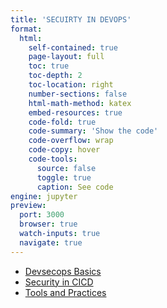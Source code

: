 ```yaml
---
title: 'SECUIRTY IN DEVOPS'
format:
  html:
    self-contained: true
    page-layout: full
    toc: true
    toc-depth: 2
    toc-location: right
    number-sections: false
    html-math-method: katex
    embed-resources: true
    code-fold: true
    code-summary: 'Show the code'
    code-overflow: wrap
    code-copy: hover
    code-tools:
      source: false
      toggle: true
      caption: See code
engine: jupyter
preview:
  port: 3000
  browser: true
  watch-inputs: true
  navigate: true
---
```


- [Devsecops Basics](./devsecops-basics.html)
- [Security in CICD](./security-in-cicd.html)
- [Tools and Practices](./tools-and-practices.html)
